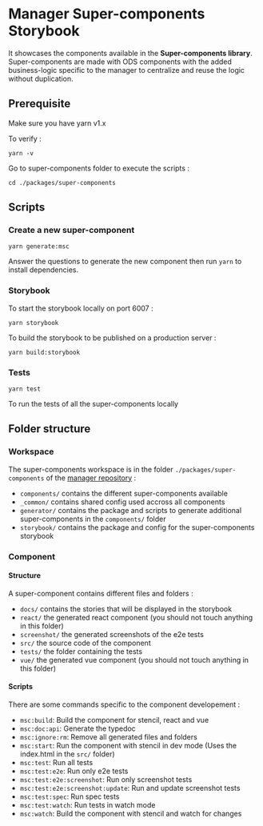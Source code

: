 
<Meta title="Introduction" />

# Manager Super-components Storybook

It showcases the components available in the **Super-components library**.
Super-components are made with ODS components with the added
business-logic specific to the manager to centralize and reuse the logic without duplication.

## Prerequisite

Make sure you have yarn v1.x

To verify :

```
yarn -v
```

Go to super-components folder to execute the scripts :

```
cd ./packages/super-components
```

## Scripts

### Create a new super-component

```
yarn generate:msc
```

Answer the questions to generate the new component then run `yarn` to install dependencies.

### Storybook

To start the storybook locally on port 6007 :

```
yarn storybook
```

To build the storybook to be published on a production server :

```
yarn build:storybook
```

### Tests

```
yarn test
```

To run the tests of all the super-components locally

## Folder structure

### Workspace

The super-components workspace is in the folder `./packages/super-components` of the [manager repository](https://github.com/ovh/manager) :

- `components/` contains the different super-components available
- `_common/` contains shared config used accross all components
- `generator/` contains the package and scripts to generate additional super-components in the `components/` folder
- `storybook/` contains the package and config for the super-components storybook

### Component

#### Structure

A super-component contains different files and folders :

- `docs/` contains the stories that will be displayed in the storybook
- `react/` the generated react component (you should not touch anything in this folder)
- `screenshot/` the generated screenshots of the e2e tests
- `src/` the source code of the component
- `tests/` the folder containing the tests
- `vue/` the generated vue component (you should not touch anything in this folder)

#### Scripts

There are some commands specific to the component developement :

- `msc:build`: Build the component for stencil, react and vue
- `msc:doc:api`: Generate the typedoc
- `msc:ignore:rm`: Remove all generated files and folders
- `msc:start`: Run the component with stencil in dev mode (Uses the index.html in the `src/` folder)
- `msc:test`: Run all tests
- `msc:test:e2e`: Run only e2e tests
- `msc:test:e2e:screenshot`: Run only screenshot tests
- `msc:test:e2e:screenshot:update`: Run and update screenshot tests
- `msc:test:spec`: Run spec tests
- `msc:test:watch`: Run tests in watch mode
- `msc:watch`: Build the component with stencil and watch for changes
